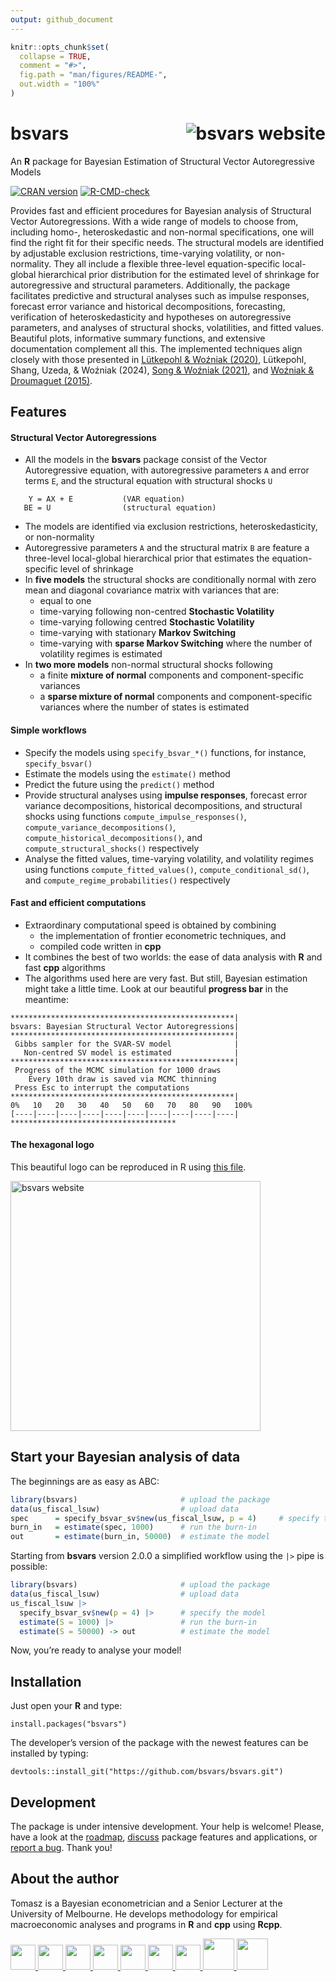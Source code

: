 ```yaml
---
output: github_document
---
```


<!-- README.md is generated from README.Rmd. Please edit that file -->

```r
knitr::opts_chunk$set(
  collapse = TRUE,
  comment = "#>",
  fig.path = "man/figures/README-",
  out.width = "100%"
)
```

# bsvars <img src="man/figures/logo.svg" align="right" padding-left="3px" alt="bsvars website" />

An **R** package for Bayesian Estimation of Structural Vector Autoregressive Models

<!-- badges: start -->
[![CRAN version](http://www.r-pkg.org/badges/version/bsvars)](https://cran.r-project.org/package=bsvars)
[![R-CMD-check](https://github.com/bsvars/bsvars/actions/workflows/R-CMD-check.yaml/badge.svg)](https://github.com/bsvars/bsvars/actions/workflows/R-CMD-check.yaml)
<!-- badges: end -->

Provides fast and efficient procedures for Bayesian analysis of Structural Vector Autoregressions. With a wide range of models to choose from, including homo-, heteroskedastic and non-normal specifications, one will find the right fit for their specific needs. The structural models are identified by adjustable exclusion restrictions, time-varying volatility, or non-normality. They all include a flexible three-level equation-specific local-global hierarchical prior distribution for the estimated level of shrinkage for autoregressive and structural parameters. Additionally, the package facilitates predictive and structural analyses such as impulse responses, forecast error variance and historical decompositions, forecasting, verification of heteroskedasticity and hypotheses on autoregressive parameters, and analyses of structural shocks, volatilities, and fitted values. Beautiful plots, informative summary functions, and extensive documentation complement all this. The implemented techniques align closely with those presented in [Lütkepohl & Woźniak (2020)](http://doi.org/10.1016/j.jedc.2020.103862), Lütkepohl, Shang, Uzeda, & Woźniak (2024), [Song & Woźniak (2021)](https://doi.org/10.1093/acrefore/9780190625979.013.174), and [Woźniak & Droumaguet (2015)](http://doi.org/10.13140/RG.2.2.19492.55687).

## Features

#### Structural Vector Autoregressions

- All the models in the **bsvars** package consist of the Vector Autoregressive equation, with autoregressive parameters `A` and error terms `E`, and the structural equation with structural shocks `U`
```
    Y = AX + E           (VAR equation)
   BE = U                (structural equation)
```
- The models are identified via exclusion restrictions, heteroskedasticity, or non-normality
- Autoregressive parameters `A` and the structural matrix `B` are feature a three-level local-global hierarchical prior that estimates the equation-specific level of shrinkage
- In **five models** the structural shocks are conditionally normal with zero mean and diagonal covariance matrix with variances that are:
  - equal to one
  - time-varying following non-centred **Stochastic Volatility**
  - time-varying following centred **Stochastic Volatility**
  - time-varying with stationary **Markov Switching**
  - time-varying with **sparse Markov Switching** where the number of volatility regimes is estimated
- In **two more models** non-normal structural shocks following
  - a finite **mixture of normal** components and component-specific variances
  - a **sparse mixture of normal** components and component-specific variances where the number of states is estimated
  
#### Simple workflows

- Specify the models using `specify_bsvar_*()` functions, for instance, `specify_bsvar()`
- Estimate the models using the `estimate()` method
- Predict the future using the `predict()` method
- Provide structural analyses using **impulse responses**, forecast error variance decompositions, historical decompositions, and structural shocks using functions `compute_impulse_responses()`, `compute_variance_decompositions()`, `compute_historical_decompositions()`, and `compute_structural_shocks()` respectively
- Analyse the fitted values, time-varying volatility, and volatility regimes using functions `compute_fitted_values()`, `compute_conditional_sd()`, and `compute_regime_probabilities()` respectively

#### Fast and efficient computations

- Extraordinary computational speed is obtained by combining
  - the implementation of frontier econometric techniques, and
  - compiled code written in **cpp**
- It combines the best of two worlds: the ease of data analysis with **R** and fast **cpp** algorithms
- The algorithms used here are very fast. But still, Bayesian estimation might take a little time. Look at our beautiful **progress bar** in the meantime:
```
**************************************************|
bsvars: Bayesian Structural Vector Autoregressions|
**************************************************|
 Gibbs sampler for the SVAR-SV model              |
   Non-centred SV model is estimated              |
**************************************************|
 Progress of the MCMC simulation for 1000 draws
    Every 10th draw is saved via MCMC thinning
 Press Esc to interrupt the computations
**************************************************|
0%   10   20   30   40   50   60   70   80   90   100%
[----|----|----|----|----|----|----|----|----|----|
*************************************
```

#### The hexagonal logo

This beautiful logo can be reproduced in R using [this file](https://github.com/bsvars/bsvars/blob/master/inst/varia/bsvars_logo.R).

<p></p>
<a href="https://bsvars.github.io/bsvars/"><img src="man/figures/logo.png" height="400" alt="bsvars website" /></a>
<p></p>

## Start your Bayesian analysis of data

The beginnings are as easy as ABC:
```r
library(bsvars)                       # upload the package
data(us_fiscal_lsuw)                  # upload data
spec      = specify_bsvar_sv$new(us_fiscal_lsuw, p = 4)     # specify the model
burn_in   = estimate(spec, 1000)      # run the burn-in
out       = estimate(burn_in, 50000)  # estimate the model
```
Starting from **bsvars** version 2.0.0 a simplified workflow using the `|>` pipe is possible:
```r
library(bsvars)                       # upload the package
data(us_fiscal_lsuw)                  # upload data
us_fiscal_lsuw |>
  specify_bsvar_sv$new(p = 4) |>      # specify the model
  estimate(S = 1000) |>               # run the burn-in
  estimate(S = 50000) -> out          # estimate the model
```
Now, you're ready to analyse your model!


## Installation

Just open your **R** and type:
```
install.packages("bsvars")
```
The developer's version of the package with the newest features can be installed by typing:
```
devtools::install_git("https://github.com/bsvars/bsvars.git")
```

## Development

The package is under intensive development. Your help is welcome! Please, have a look at the [roadmap](https://github.com/bsvars/bsvars/milestone/3), [discuss](https://github.com/bsvars/bsvars/discussions) package features and applications, or [report a bug](https://github.com/bsvars/bsvars/issues). Thank you!

## About the author

Tomasz is a Bayesian econometrician and a Senior Lecturer at the University of Melbourne. He develops methodology for empirical macroeconomic analyses and programs in **R** and **cpp** using **Rcpp**.

<a href="mailto:twozniak@unimelb.edu.au"> <img src="https://raw.githubusercontent.com/FortAwesome/Font-Awesome/6.x/svgs/solid/envelope.svg" width="40" height="40"/> </a> 
<a href="https://github.com/donotdespair"> <img src="https://raw.githubusercontent.com/FortAwesome/Font-Awesome/6.x/svgs/brands/github.svg" width="40" height="40"/> </a> 
<a href="https://gitlab.com/tomaszwozniak"> <img src="https://raw.githubusercontent.com/FortAwesome/Font-Awesome/6.x/svgs/brands/gitlab.svg" width="40" height="40"/> </a> 
<a href="https://orcid.org/0000-0003-2212-2378"> <img src="https://raw.githubusercontent.com/FortAwesome/Font-Awesome/6.x/svgs/brands/orcid.svg" width="40" height="40"/> </a> 
<a href="http://scholar.google.com/citations?user=2uWpFrYAAAAJ&hl"> <img src="https://raw.githubusercontent.com/FortAwesome/Font-Awesome/6.x/svgs/brands/google.svg" width="40" height="40"/> </a> 
<a href="https://arxiv.org/a/wozniak_t_1"> <img src="https://raw.githubusercontent.com/FortAwesome/Font-Awesome/6.x/svgs/solid/circle-xmark.svg" width="40" height="40"/> </a> 
<a href="https://www.linkedin.com/in/tomasz-wo%C5%BAniak-7b85361b1"> <img src="https://raw.githubusercontent.com/FortAwesome/Font-Awesome/6.x/svgs/brands/linkedin.svg" width="40" height="40"/> </a>
<a href="https://fosstodon.org/@tomaszwozniak"> <img src="https://raw.githubusercontent.com/FortAwesome/Font-Awesome/6.x/svgs/brands/mastodon.svg" width="50" height="50"/> </a>
<a href="https://bsky.app/profile/tomaszwozniak.bsky.social"> <img src="https://raw.githubusercontent.com/FortAwesome/Font-Awesome/6.x/svgs/solid/cloud.svg" width="50" height="50"/> </a>

